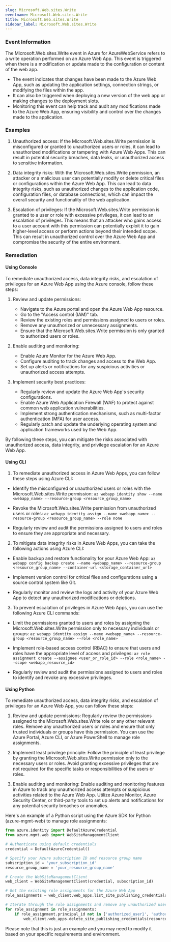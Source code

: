 ```yaml
--- 
slug: Microsoft.Web.sites.Write
eventname: Microsoft.Web.sites.Write
title: Microsoft.Web.sites.Write
sidebar_label: Microsoft.Web.sites.Write
---
```

                       
### Event Information

The Microsoft.Web.sites.Write event in Azure for AzureWebService refers to a write operation performed on an Azure Web App. This event is triggered when there is a modification or update made to the configuration or content of the web app.

- The event indicates that changes have been made to the Azure Web App, such as updating the application settings, connection strings, or modifying the files within the app.
- It can also be triggered when deploying a new version of the web app or making changes to the deployment slots.
- Monitoring this event can help track and audit any modifications made to the Azure Web App, ensuring visibility and control over the changes made to the application.


### Examples

1. Unauthorized access: If the Microsoft.Web.sites.Write permission is misconfigured or granted to unauthorized users or roles, it can lead to unauthorized modifications or tampering with Azure Web Apps. This can result in potential security breaches, data leaks, or unauthorized access to sensitive information.

2. Data integrity risks: With the Microsoft.Web.sites.Write permission, an attacker or a malicious user can potentially modify or delete critical files or configurations within the Azure Web App. This can lead to data integrity risks, such as unauthorized changes to the application code, configuration files, or database connections, which can impact the overall security and functionality of the web application.

3. Escalation of privileges: If the Microsoft.Web.sites.Write permission is granted to a user or role with excessive privileges, it can lead to an escalation of privileges. This means that an attacker who gains access to a user account with this permission can potentially exploit it to gain higher-level access or perform actions beyond their intended scope. This can result in unauthorized control over the Azure Web App and compromise the security of the entire environment.

### Remediation

#### Using Console

To remediate unauthorized access, data integrity risks, and escalation of privileges for an Azure Web App using the Azure console, follow these steps:

1. Review and update permissions: 
   - Navigate to the Azure portal and open the Azure Web App resource.
   - Go to the "Access control (IAM)" tab.
   - Review the existing roles and permissions assigned to users or roles.
   - Remove any unauthorized or unnecessary assignments.
   - Ensure that the Microsoft.Web.sites.Write permission is only granted to authorized users or roles.

2. Enable auditing and monitoring:
   - Enable Azure Monitor for the Azure Web App.
   - Configure auditing to track changes and access to the Web App.
   - Set up alerts or notifications for any suspicious activities or unauthorized access attempts.

3. Implement security best practices:
   - Regularly review and update the Azure Web App's security configurations.
   - Enable Azure Web Application Firewall (WAF) to protect against common web application vulnerabilities.
   - Implement strong authentication mechanisms, such as multi-factor authentication (MFA) for user access.
   - Regularly patch and update the underlying operating system and application frameworks used by the Web App.

By following these steps, you can mitigate the risks associated with unauthorized access, data integrity, and privilege escalation for an Azure Web App.

#### Using CLI

1. To remediate unauthorized access in Azure Web Apps, you can follow these steps using Azure CLI:

- Identify the misconfigured or unauthorized users or roles with the Microsoft.Web.sites.Write permission:
  `az webapp identity show --name <webapp_name> --resource-group <resource_group_name>`

- Revoke the Microsoft.Web.sites.Write permission from unauthorized users or roles:
  `az webapp identity assign --name <webapp_name> --resource-group <resource_group_name> --role none`

- Regularly review and audit the permissions assigned to users and roles to ensure they are appropriate and necessary.

2. To mitigate data integrity risks in Azure Web Apps, you can take the following actions using Azure CLI:

- Enable backup and restore functionality for your Azure Web App:
  `az webapp config backup create --name <webapp_name> --resource-group <resource_group_name> --container-url <storage_container_url>`

- Implement version control for critical files and configurations using a source control system like Git.

- Regularly monitor and review the logs and activity of your Azure Web App to detect any unauthorized modifications or deletions.

3. To prevent escalation of privileges in Azure Web Apps, you can use the following Azure CLI commands:

- Limit the permissions granted to users and roles by assigning the Microsoft.Web.sites.Write permission only to necessary individuals or groups:
  `az webapp identity assign --name <webapp_name> --resource-group <resource_group_name> --role <role_name>`

- Implement role-based access control (RBAC) to ensure that users and roles have the appropriate level of access and privileges:
  `az role assignment create --assignee <user_or_role_id> --role <role_name> --scope <webapp_resource_id>`

- Regularly review and audit the permissions assigned to users and roles to identify and revoke any excessive privileges.

#### Using Python

To remediate unauthorized access, data integrity risks, and escalation of privileges for an Azure Web App, you can follow these steps:

1. Review and update permissions: Regularly review the permissions assigned to the Microsoft.Web.sites.Write role or any other relevant roles. Remove any unauthorized users or roles and ensure that only trusted individuals or groups have this permission. You can use the Azure Portal, Azure CLI, or Azure PowerShell to manage role assignments.

2. Implement least privilege principle: Follow the principle of least privilege by granting the Microsoft.Web.sites.Write permission only to the necessary users or roles. Avoid granting excessive privileges that are not required for the specific tasks or responsibilities of the users or roles.

3. Enable auditing and monitoring: Enable auditing and monitoring features in Azure to track any unauthorized access attempts or suspicious activities related to the Azure Web App. Utilize Azure Monitor, Azure Security Center, or third-party tools to set up alerts and notifications for any potential security breaches or anomalies.

Here's an example of a Python script using the Azure SDK for Python (azure-mgmt-web) to manage role assignments:

```python
from azure.identity import DefaultAzureCredential
from azure.mgmt.web import WebSiteManagementClient

# Authenticate using default credentials
credential = DefaultAzureCredential()

# Specify your Azure subscription ID and resource group name
subscription_id = 'your_subscription_id'
resource_group_name = 'your_resource_group_name'

# Create the WebSiteManagementClient
web_client = WebSiteManagementClient(credential, subscription_id)

# Get the existing role assignments for the Azure Web App
role_assignments = web_client.web_apps.list_site_publishing_credentials(resource_group_name)

# Iterate through the role assignments and remove any unauthorized users or roles
for role_assignment in role_assignments:
    if role_assignment.principal_id not in ['authorized_user1', 'authorized_user2']:
        web_client.web_apps.delete_site_publishing_credentials(resource_group_name, role_assignment.name)
```

Please note that this is just an example and you may need to modify it based on your specific requirements and environment.


 